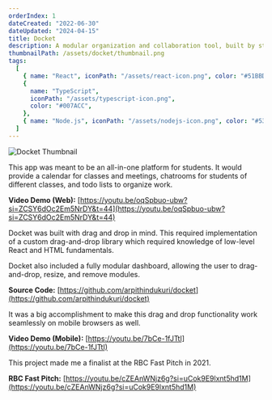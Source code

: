 ```yaml
---
orderIndex: 1
dateCreated: "2022-06-30"
dateUpdated: "2024-04-15"
title: Docket
description: A modular organization and collaboration tool, built by students, for students.
thumbnailPath: /assets/docket/thumbnail.png
tags:
  [
    { name: "React", iconPath: "/assets/react-icon.png", color: "#51BBD8" },
    {
      name: "TypeScript",
      iconPath: "/assets/typescript-icon.png",
      color: "#007ACC",
    },
    { name: "Node.js", iconPath: "/assets/nodejs-icon.png", color: "#539E43" },
  ]
---
```


<img src="/assets/docket/thumbnail.png" alt="Docket Thumbnail" />

This app was meant to be an all-in-one platform for students.
It would provide a calendar for classes and meetings, chatrooms for students of different classes, and todo lists to organize work.

**Video Demo (Web):** [https://youtu.be/oqSpbuo-ubw?si=ZCSY6dOc2Em5NrDY&t=44](https://youtu.be/oqSpbuo-ubw?si=ZCSY6dOc2Em5NrDY&t=44)

Docket was built with drag and drop in mind.
This required implementation of a custom drag-and-drop library which required knowledge of low-level React and HTML fundamentals.

Docket also included a fully modular dashboard, allowing the user to drag-and-drop, resize, and remove modules.

**Source Code:** [https://github.com/arpithindukuri/docket](https://github.com/arpithindukuri/docket)

It was a big accomplishment to make this drag and drop functionality work seamlessly on mobile browsers as well.

**Video Demo (Mobile):** [https://youtu.be/7bCe-1fJTtI](https://youtu.be/7bCe-1fJTtI)

This project made me a finalist at the RBC Fast Pitch in 2021.

**RBC Fast Pitch:** [https://youtu.be/cZEAnWNjz6g?si=uCok9E9lxnt5hd1M](https://youtu.be/cZEAnWNjz6g?si=uCok9E9lxnt5hd1M)
